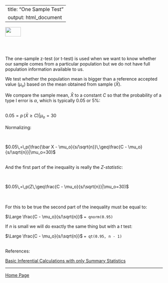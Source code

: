 
---
title: "One Sample Test"
output: html_document
---

<a href="http://rinterested.github.io/statistics/index.html">
<img HEIGHT="30" WIDTH="50" src="https://cloud.githubusercontent.com/assets/9312897/10532073/d5bb5c94-7387-11e5-9e7f-6c2fadfce392.png"></a>

<br><br>

The one-sample z-test (or t-test) is used when we want to know whether our sample comes from a particular population but we do not have full population information available to us.

We test whether the population mean is bigger than a reference accepted value ($\mu_o$) based on the mean obtained from sample ($\bar X$).

We compare the sample mean, $\bar X$ to a constant $C$ so that the probability of a type I error is $\alpha$, which is typically $0.05$ or $5\%$:

<br>
$0.05 = p\,(\bar X \geq C) | \mu_o=30$
<br><br>
Normalizing:

<br>

$0.05\,=\,p(\frac{\bar X - \mu_o}{s/\sqrt{n}}\,\geq\frac{C - \mu_o}{s/\sqrt{n}}|\mu_o=30)$
<br><br>

And the first part of the inequality is really the *Z-statistic*:

<br>

$0.05\,=\,p(Z\,\geq\frac{C - \mu_o}{s/\sqrt{n}}|\mu_o=30)$

<br><br>
For this to be true the second part of the inequality must be equal to:
<br>

$\Large \frac{C - \mu_o}{s/\sqrt{n}}$ `= qnorm(0.95)`


If $n$ is small we will do exactly the same thing but with a $t$ test:

$\Large \frac{C - \mu_o}{s/\sqrt{n}}$ `= qt(0.95, n - 1)`

<br>
References:

<a href="https://stats.stackexchange.com/questions/175141/basic-inferential-calculations-with-only-summary-statistics-available/175142#175142">Basic Inferential Calculations with only Summary Statistics</a>


---

<a href="http://rinterested.github.io/statistics/index.html">Home Page</a>
